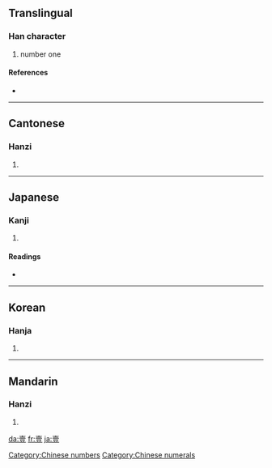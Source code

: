 {{see|一}}
==Translingual==

===Han character===
{{Han char|rn=33|rad=士|as=09|sn=12|four=4010<sub>8</sub>|canj=土月一廿 (GBMT)}}

# number one

====References====
* {{Han ref|kx=0243.100|dkj=05661|dj=0483.190|hdz=10467.100|uh=58F9|ud=22777|bh=B3FC|bd=46076}}

[[Category:Chinese numbers]]
[[Category:Chinese numerals]]
----

==Cantonese==

===Hanzi===
{{yue-hanzi|jyut=|y=yat1, yik1}}

# {{defn|Cantonese}}

----

==Japanese==

===Kanji===
{{ja-kanji|grade=|rs=士09}}

# {{defn|Japanese}}

====Readings====
* {{ja-readings|on=[[いち]] (ichi), [[いつ]] (itsu)|kun=[[ひとつ]] (hitotsu)}}

----

==Korean==

===Hanja===
{{ko-hanja|hangeul=일|rv=il|mr=il}}

# {{defn|Korean}}

----

==Mandarin==

===Hanzi===
{{cmn-hanzi|pin=[[yī]] ([[yi1]])|wg=i<sup>1</sup>}}

# {{defn|Mandarin}}

[[da:壹]]
[[fr:壹]]
[[ja:壹]]
